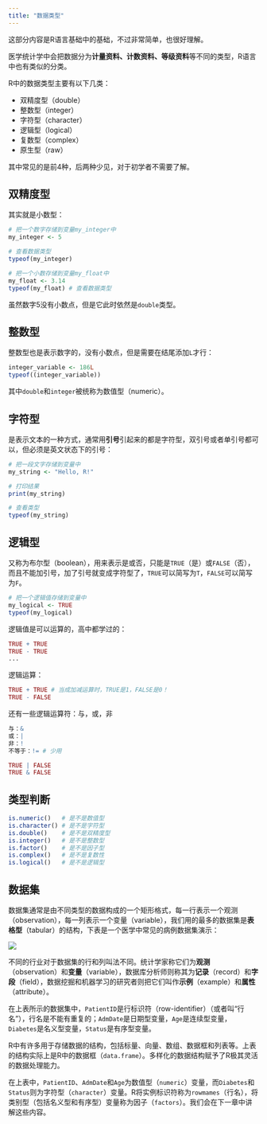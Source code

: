```yaml
---
title: "数据类型"
---
```


这部分内容是R语言基础中的基础，不过非常简单，也很好理解。

医学统计学中会把数据分为**计量资料、计数资料、等级资料**等不同的类型，R语言中也有类似的分类。

R中的数据类型主要有以下几类：

- 双精度型（double）
- 整数型（integer）
- 字符型（character）
- 逻辑型（logical）
- 复数型（complex）
- 原生型（raw）

其中常见的是前4种，后两种少见，对于初学者不需要了解。

## 双精度型

其实就是小数型：

```r
# 把一个数字存储到变量my_integer中
my_integer <- 5

# 查看数据类型
typeof(my_integer)

# 把一个小数存储到变量my_float中
my_float <- 3.14
typeof(my_float) # 查看数据类型
```

虽然数字5没有小数点，但是它此时依然是`double`类型。

## 整数型

整数型也是表示数字的，没有小数点，但是需要在结尾添加`L`才行：

```r
integer_variable <- 186L
typeof((integer_variable))
```

其中`double`和`integer`被统称为数值型（numeric）。

## 字符型

是表示文本的一种方式，通常用**引号**引起来的都是字符型，双引号或者单引号都可以，但必须是英文状态下的引号：

```r
# 把一段文字存储到变量中
my_string <- "Hello, R!"

# 打印结果
print(my_string)

# 查看类型
typeof(my_string)
```

## 逻辑型

又称为布尔型（boolean），用来表示是或否，只能是`TRUE`（是）或`FALSE`（否），而且不能加引号，加了引号就变成字符型了，`TRUE`可以简写为`T`，`FALSE`可以简写为`F`。

```r
# 把一个逻辑值存储到变量中
my_logical <- TRUE
typeof(my_logical)
```

逻辑值是可以运算的，高中都学过的：

```r
TRUE + TRUE
TRUE - TRUE
...
```

逻辑运算：

```r
TRUE + TRUE # 当成加减运算时，TRUE是1，FALSE是0！
TRUE - FALSE
```

还有一些逻辑运算符：与，或，非

```r
与：&
或：|
非：!
不等于：!= # 少用
```

```r
TRUE | FALSE
TRUE & FALSE
```

## 类型判断

```r
is.numeric()   # 是不是数值型
is.character() # 是不是字符型
is.double()    # 是不是双精度型
is.integer()   # 是不是整数型
is.factor()    # 是不是因子型
is.complex()   # 是不是复数性
is.logical()   # 是不是逻辑型
```

## 数据集

数据集通常是由不同类型的数据构成的一个矩形格式，每一行表示一个观测（observation），每一列表示一个变量（variable），我们用的最多的数据集是**表格型**（tabular）的结构，下表是一个医学中常见的病例数据集演示：

![](figs/PixPin_2024-05-07_19-58-03.png)

不同的行业对于数据集的行和列叫法不同。统计学家称它们为**观测**（observation）和**变量**（variable），数据库分析师则称其为**记录**（record）和**字段**（field），数据挖掘和机器学习的研究者则把它们叫作**示例**（example）和**属性**（attribute）。

在上表所示的数据集中，`PatientID`是行标识符（row-identifier）（或者叫“行名”），行名是不能有重复的；`AdmDate`是日期型变量，`Age`是连续型变量，`Diabetes`是名义型变量，`Status`是有序型变量。

R中有许多用于存储数据的结构，包括标量、向量、数组、数据框和列表等。上表的结构实际上是R中的数据框（`data.frame`）。多样化的数据结构赋予了R极其灵活的数据处理能力。

在上表中，`PatientID`、`AdmDate`和`Age`为数值型（`numeric`）变量，而`Diabetes`和`Status`则为字符型（`character`）变量。R将实例标识符称为`rowmames`（行名），将类别型（包括名义型和有序型）变量称为因子（`factors`）。我们会在下一章中讲解这些内容。

